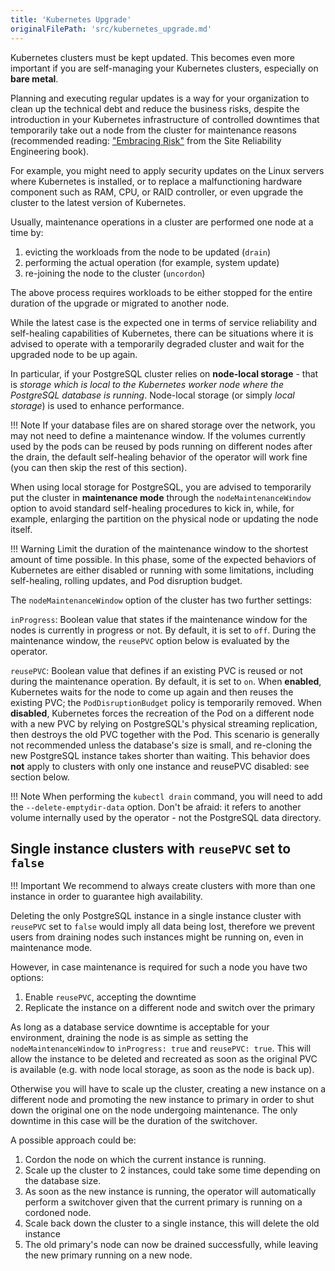 ```yaml
---
title: 'Kubernetes Upgrade'
originalFilePath: 'src/kubernetes_upgrade.md'
---
```


Kubernetes clusters must be kept updated. This becomes even more
important if you are self-managing your Kubernetes clusters, especially
on **bare metal**.

Planning and executing regular updates is a way for your organization
to clean up the technical debt and reduce the business risks, despite
the introduction in your Kubernetes infrastructure of controlled
downtimes that temporarily take out a node from the cluster for
maintenance reasons (recommended reading:
["Embracing Risk"](https://landing.google.com/sre/sre-book/chapters/embracing-risk/)
from the Site Reliability Engineering book).

For example, you might need to apply security updates on the Linux
servers where Kubernetes is installed, or to replace a malfunctioning
hardware component such as RAM, CPU, or RAID controller, or even upgrade
the cluster to the latest version of Kubernetes.

Usually, maintenance operations in a cluster are performed one node
at a time by:

1.  evicting the workloads from the node to be updated (`drain`)
2.  performing the actual operation (for example, system update)
3.  re-joining the node to the cluster (`uncordon`)

The above process requires workloads to be either stopped for the
entire duration of the upgrade or migrated to another node.

While the latest case is the expected one in terms of service
reliability and self-healing capabilities of Kubernetes, there can
be situations where it is advised to operate with a temporarily
degraded cluster and wait for the upgraded node to be up again.

In particular, if your PostgreSQL cluster relies on **node-local storage**
\- that is *storage which is local to the Kubernetes worker node where
the PostgreSQL database is running*.
Node-local storage (or simply *local storage*) is used to enhance performance.

!!! Note
    If your database files are on shared storage over the network,
    you may not need to define a maintenance window. If the volumes currently
    used by the pods can be reused by pods running on different nodes after
    the drain, the default self-healing behavior of the operator will work
    fine (you can then skip the rest of this section).

When using local storage for PostgreSQL, you are advised to temporarily
put the cluster in **maintenance mode** through the `nodeMaintenanceWindow`
option to avoid standard self-healing procedures to kick in,
while, for example, enlarging the partition on the physical node or
updating the node itself.

!!! Warning
    Limit the duration of the maintenance window to the shortest
    amount of time possible. In this phase, some of the expected
    behaviors of Kubernetes are either disabled or running with
    some limitations, including self-healing, rolling updates,
    and Pod disruption budget.

The `nodeMaintenanceWindow` option of the cluster has two further
settings:

`inProgress`:
Boolean value that states if the maintenance window for the nodes
is currently in progress or not. By default, it is set to `off`.
During the maintenance window, the `reusePVC` option below is
evaluated by the operator.

`reusePVC`:
Boolean value that defines if an existing PVC is reused or
not during the maintenance operation. By default, it is set to `on`.
When **enabled**, Kubernetes waits for the node to come up
again and then reuses the existing PVC; the `PodDisruptionBudget`
policy is temporarily removed.
When **disabled**, Kubernetes forces the recreation of the
Pod on a different node with a new PVC by relying on
PostgreSQL's physical streaming replication, then destroys
the old PVC together with the Pod. This scenario is generally
not recommended unless the database's size is small, and re-cloning
the new PostgreSQL instance takes shorter than waiting. This behavior
does **not** apply to clusters with only one instance and
reusePVC disabled: see section below.

!!! Note
    When performing the `kubectl drain` command, you will need
    to add the `--delete-emptydir-data` option.
    Don't be afraid: it refers to another volume internally used
    by the operator - not the PostgreSQL data directory.

## Single instance clusters with `reusePVC` set to `false`

!!! Important
    We recommend to always create clusters with more
    than one instance in order to guarantee high availability.

Deleting the only PostgreSQL instance in a single instance cluster with
`reusePVC` set to `false` would imply all data being lost,
therefore we prevent users from draining nodes such instances might be running
on, even in maintenance mode.

However, in case maintenance is required for such a node you have two options:

1.  Enable `reusePVC`, accepting the downtime
2.  Replicate the instance on a different node and switch over the primary

As long as a database service downtime is acceptable for your environment,
draining the node is as simple as setting the `nodeMaintenanceWindow` to
`inProgress: true` and `reusePVC: true`. This will allow the instance to
be deleted and recreated as soon as the original PVC is available
(e.g. with node local storage, as soon as the node is back up).

Otherwise you will have to scale up the cluster, creating a new instance
on a different node and promoting the new instance to primary in order to
shut down the original one on the node undergoing maintenance. The only
downtime in this case will be the duration of the switchover.

A possible approach could be:

1.  Cordon the node on which the current instance is running.
2.  Scale up the cluster to 2 instances, could take some time depending on the database size.
3.  As soon as the new instance is running, the operator will automatically
    perform a switchover given that the current primary is running on a cordoned node.
4.  Scale back down the cluster to a single instance, this will delete the old instance
5.  The old primary's node can now be drained successfully, while leaving the new primary
    running on a new node.
